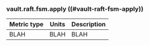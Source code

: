 ### vault.raft.fsm.apply ((#vault-raft-fsm-apply))

Metric type | Units | Description
----------- | ----- | -----------
BLAH     | BLAH    | BLAH